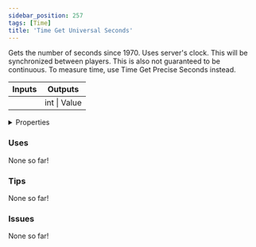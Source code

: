 ```yaml
---
sidebar_position: 257
tags: [Time]
title: 'Time Get Universal Seconds'
---
```


Gets the number of seconds since 1970. Uses server's clock. This will be synchronized between players. This is also not guaranteed to be continuous. To measure time, use Time Get Precise Seconds instead.



<IChip uuid="bc3059d8-b613-4e91-ac7f-4c3566e01dc2"/>

<table><thead><tr><th>Inputs</th><th>Outputs</th></tr></thead><tbody><tr><td /><td>int | Value</td></tr></tbody></table>

<details>
  <summary>Properties</summary>
  <div>
    <div>
    <table>
      <tbody>
        <tr>
          <td>Is beta required?</td>
          <td>No</td>
        </tr>
        <tr>
          <td>Is chip a trolling risk?</td>
          <td>No</td>
        </tr>
        <tr>
          <td>Is chip a role assignment risk?</td>
          <td>No</td>
        </tr>
        <tr>
          <td>Chip UUID</td>
          <td>bc3059d8-b613-4e91-ac7f-4c3566e01dc2</td>
        </tr>
        <tr>
          <td>Room availability</td>
          <td>Available everywhere</td>
        </tr>
      </tbody>
    </table>
    </div>
  </div>
</details>

### Uses

None so far!

### Tips

None so far!

### Issues

None so far!